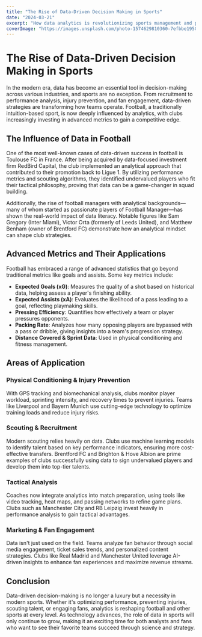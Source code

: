 ```yaml
---
title: "The Rise of Data-Driven Decision Making in Sports"
date: "2024-03-21"
excerpt: "How data analytics is revolutionizing sports management and performance analysis"
coverImage: "https://images.unsplash.com/photo-1574629810360-7efbbe195018?q=80&w=1936&fit=crop"
---
```


# The Rise of Data-Driven Decision Making in Sports

In the modern era, data has become an essential tool in decision-making across various industries, and sports are no exception. From recruitment to performance analysis, injury prevention, and fan engagement, data-driven strategies are transforming how teams operate. Football, a traditionally intuition-based sport, is now deeply influenced by analytics, with clubs increasingly investing in advanced metrics to gain a competitive edge.

## The Influence of Data in Football

One of the most well-known cases of data-driven success in football is Toulouse FC in France. After being acquired by data-focused investment firm RedBird Capital, the club implemented an analytical approach that contributed to their promotion back to Ligue 1. By utilizing performance metrics and scouting algorithms, they identified undervalued players who fit their tactical philosophy, proving that data can be a game-changer in squad building.

Additionally, the rise of football managers with analytical backgrounds—many of whom started as passionate players of Football Manager—has shown the real-world impact of data literacy. Notable figures like Sam Gregory (Inter Miami), Victor Orta (formerly of Leeds United), and Matthew Benham (owner of Brentford FC) demonstrate how an analytical mindset can shape club strategies.

## Advanced Metrics and Their Applications

Football has embraced a range of advanced statistics that go beyond traditional metrics like goals and assists. Some key metrics include:

- **Expected Goals (xG)**: Measures the quality of a shot based on historical data, helping assess a player's finishing ability.
- **Expected Assists (xA)**: Evaluates the likelihood of a pass leading to a goal, reflecting playmaking skills.
- **Pressing Efficiency**: Quantifies how effectively a team or player pressures opponents.
- **Packing Rate**: Analyzes how many opposing players are bypassed with a pass or dribble, giving insights into a team's progression strategy.
- **Distance Covered & Sprint Data**: Used in physical conditioning and fitness management.

## Areas of Application

### Physical Conditioning & Injury Prevention

With GPS tracking and biomechanical analysis, clubs monitor player workload, sprinting intensity, and recovery times to prevent injuries. Teams like Liverpool and Bayern Munich use cutting-edge technology to optimize training loads and reduce injury risks.

### Scouting & Recruitment

Modern scouting relies heavily on data. Clubs use machine learning models to identify talent based on key performance indicators, ensuring more cost-effective transfers. Brentford FC and Brighton & Hove Albion are prime examples of clubs successfully using data to sign undervalued players and develop them into top-tier talents.

### Tactical Analysis

Coaches now integrate analytics into match preparation, using tools like video tracking, heat maps, and passing networks to refine game plans. Clubs such as Manchester City and RB Leipzig invest heavily in performance analysis to gain tactical advantages.

### Marketing & Fan Engagement

Data isn't just used on the field. Teams analyze fan behavior through social media engagement, ticket sales trends, and personalized content strategies. Clubs like Real Madrid and Manchester United leverage AI-driven insights to enhance fan experiences and maximize revenue streams.

## Conclusion

Data-driven decision-making is no longer a luxury but a necessity in modern sports. Whether it's optimizing performance, preventing injuries, scouting talent, or engaging fans, analytics is reshaping football and other sports at every level. As technology advances, the role of data in sports will only continue to grow, making it an exciting time for both analysts and fans who want to see their favorite teams succeed through science and strategy.
